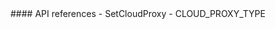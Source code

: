 
<PlatformWrapper platform="unity">
<ProductWrapper product = "voice-calling">
#### API references
- <Link to="{{Global.API_REF_UNITY_ROOT_VOICE_SDK}}/class_irtcengine.html#api_irtcengine_setcloudproxy">SetCloudProxy</Link>
- <Link to="{{Global.API_REF_UNITY_ROOT_VOICE_SDK}}/rtc_api_data_type.html#enum_cloudproxytype">CLOUD_PROXY_TYPE</Link>
</ProductWrapper>

</PlatformWrapper>
